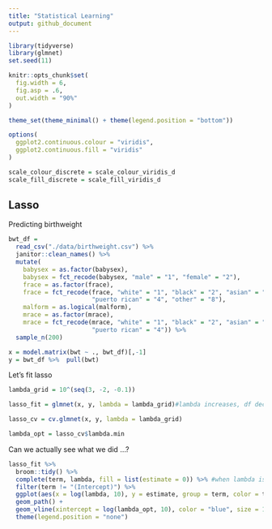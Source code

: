 ```yaml
---
title: "Statistical Learning"
output: github_document
---
```


```r
library(tidyverse)
library(glmnet)
set.seed(11)

knitr::opts_chunk$set(
  fig.width = 6,
  fig.asp = .6,
  out.width = "90%"
)

theme_set(theme_minimal() + theme(legend.position = "bottom"))

options(
  ggplot2.continuous.colour = "viridis",
  ggplot2.continuous.fill = "viridis"
)

scale_colour_discrete = scale_colour_viridis_d
scale_fill_discrete = scale_fill_viridis_d
```

## Lasso

Predicting birthweight
```r
bwt_df = 
  read_csv("./data/birthweight.csv") %>% 
  janitor::clean_names() %>%
  mutate(
    babysex = as.factor(babysex),
    babysex = fct_recode(babysex, "male" = "1", "female" = "2"),
    frace = as.factor(frace),
    frace = fct_recode(frace, "white" = "1", "black" = "2", "asian" = "3", 
                       "puerto rican" = "4", "other" = "8"),
    malform = as.logical(malform),
    mrace = as.factor(mrace),
    mrace = fct_recode(mrace, "white" = "1", "black" = "2", "asian" = "3", 
                       "puerto rican" = "4")) %>% 
  sample_n(200)
```

```r
x = model.matrix(bwt ~ ., bwt_df)[,-1]
y = bwt_df %>%  pull(bwt)
```

Let's fit lasso

```r
lambda_grid = 10^(seq(3, -2, -0.1))

lasso_fit = glmnet(x, y, lambda = lambda_grid)#lambda increases, df decreases

lasso_cv = cv.glmnet(x, y, lambda = lambda_grid)

lambda_opt = lasso_cv$lambda.min
```

Can we actually see what we did ...?
```r
lasso_fit %>% 
  broom::tidy() %>% 
  complete(term, lambda, fill = list(estimate = 0)) %>% #when lambda is large, fill estimate with 0
  filter(term != "(Intercept)") %>% 
  ggplot(aes(x = log(lambda, 10), y = estimate, group = term, color = term)) + 
  geom_path() + 
  geom_vline(xintercept = log(lambda_opt, 10), color = "blue", size = 1.2) +
  theme(legend.position = "none")
```










